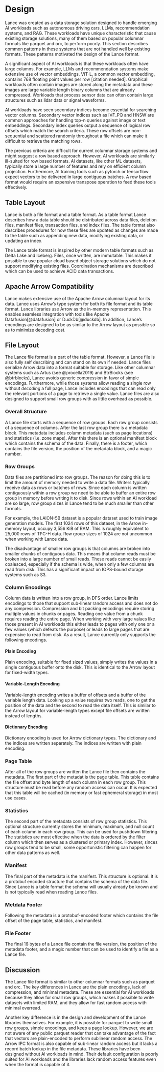 # Design

Lance was created as a data storage solution designed to handle emerging AI workloads
such as autonomous driving cars, LLMs, recommendation systems, and RAG.
These workloads have unique characteristic that cause existing storage solutions, many
of them based on popular columnar formats like parquet and orc, to perform poorly.
This section describes common patterns in these systems that are not handled well by
existing formats.  These patterns motivated the design of the Lance format.

A significant aspect of AI workloads is that these workloads often have large columns.
For example, LLMs and recommendation systems make extensive use of vector embeddings.
ViT-L, a common vector embedding, contains 768 floating point values per row [citation needed].
Graphical workloads often contain images are stored along the metadata and these
images are large variable length binary columns that are already compressed.  Workloads
that process sensor data can often contain large structures such as lidar data or signal
waveforms.

AI workloads have seen secondary indices become essential for searching vector columns.
Secondary vector indices such as IVF_PQ and HNSW are common approaches for handling
top-n queries against image or text embeddings.  Secondary index queries output a
sequence of logical row offsets which match the search criteria.  These row offsets
are non-sequential and scattered randomly throughout a file which can make it difficult
to retrieve the matching rows.

The previous criteria are difficult for current columnar storage systems and might suggest
a row based approach.  However, AI workloads are similarly ill-suited for row based
formats.  AI datasets, like other ML datasets, typically store a large number of
features and rely on efficient column projection.  Furthermore, AI training tools such as
pytorch or tensorflow expect vectors to be delivered in large contiguous batches. A row based
format would require an expensive transpose operation to feed these tools effectively.

## Table Layout

Lance is both a file format and a table format.  As a table format Lance describes how
a data table should be distributed across data files, deletion files, manifest files,
transaction files, and index files.  The table format also describes procedures for how
these files are updated as changes are made to the table such as appending new data,
modifying existing data, or updating an index.

The Lance table format is inspired by other modern table formats such as Delta Lake and
Iceberg.  Files, once written, are immutable.  This makes it possible to use popular
cloud based object storage solutions which do not support modifying existing files.
Coordination mechanisms are described which can be used to achieve ACID data transactions.

## Apache Arrow Compatibility

Lance makes extensive use of the Apache Arrow columnar layout for its data.  Lance uses
Arrow's type system for both its file format and its table format.  Lance libraries use
Arrow as the in-memory representation.  This enables seamless integration with tools like
Apache Datafusion[@datafusion] or DuckDb[@duckdb].  In addition, Lance's encodings are
designed to be as similar to the Arrow layout as possible so as to minimize decoding cost.

## File Layout

The Lance file format is a part of the table format.  However, a Lance file is also fully
self describing and can stand on its own if needed.  Lance files serialize Arrow data into
a format suitable for storage.  Like other columnar systems such as Artus (see @procella2019)
and BtrBlocks (see @btrblocks), Lance avoids generic compression in favor of simple encodings.
Furthermore, while those systems allow reading a single row without *decoding* a full page,
Lance includes encodings that can read only the relevant portions of a page to retrieve a
single value.  Lance files are also designed to support small row groups with as little
overhead as possible.

### Overall Structure

A Lance file starts with a sequence of row groups.  Each row group consists of a sequence
of columns.  After the last row group there is a metadata block.  This metadata includes
column metadata (such as page locations) and statistics (i.e. zone maps).  After this there
is an optional manifest block which contains the schema of the data.  Finally, there is a
footer, which contains the file version, the position of the metadata block, and a magic number.

### Row Groups

Data files are partitioned into row groups.  The reason for doing this is to limit the amount
of memory needed to write a data file.  Writers typically receive data as rows or batches of
rows.  Since each column is written contiguously within a row group we need to be able to
buffer an entire row group in memory before writing it to disk.  Since rows within an AI
workload are so large, row group sizes in Lance tend to be much smaller than other formats.

For example, the LAION-5B dataset is a popular dataset used to train image generation models.
The first 1024 rows of this dataset, in the Arrow in-memory layout, occupy 3,556 KiB of RAM.
This is roughly equivalent to 25,000 rows of TPC-H data.  Row group sizes of 1024 are not
uncommon when working with Lance data.

The disadvantage of smaller row groups is that columns are broken into smaller chunks of
contiguous data.  This means that column reads must be broken into a large number of
small reads.  These reads cannot be easily coalesced, especially if the schema is wide,
when only a few columns are read from disk.  This has a significant impact on IOPS-bound
storage systems such as S3.

### Column Encodings

Column data is written into a row group, in DFS order.  Lance limits encodings to those
that support sub-linear random access and does not do any compression.  Compression and
bit packing encodings require storing multiple values in chunks or pages.  Reading one
value from a chunk requires reading the entire page.  When working with very large values
like those present in AI workloads this either leads to pages with only one or a few
values (which defeats the purpose) or leads to large pages that are expensive to read
from disk.  As a result, Lance currently only supports the following encodings.

#### Plain Encoding

Plain encoding, suitable for fixed sized values, simply writes the values in a
single contiguous buffer onto the disk.  This is identical to the Arrow layout for
fixed-width types.

#### Variable-Length Encoding

Variable-length encoding writes a buffer of offsets and a buffer of the variable
length data.  Looking up a value requires two reads, one to get the position of the
data and the second to read the data itself.  This is similar to the Arrow layout for
variable-length types except file offsets are written instead of lengths.

#### Dictionary Encoding

Dictionary encoding is used for Arrow dictionary types.  The dictionary and the
indices are written separately.  The indices are written with plain encoding.

### Page Table

After all of the row groups are written the Lance file then contains the metadata.
The first part of the metadat is the page table.  This table contains the file offset
and byte length of each column in each row group.  This structure must be read before
any random access can occur.  It is expected that this table will be cached (in memory
or fast ephemeral storage) in most use cases.

### Statistics

The second part of the metadata consists of row group statistics.  This optional structure
currently stores the minimum, maximum, and null count of each column in each row group.
This can be used for pushdown filtering.  The statistics are most effective when the data
is ordered by the filter column which then serves as a clustered or primary index.  However,
sinces row groups tend to be small, some opportunistic filtering can happen for other data
patterns as well.

### Manifest

The final part of the metadata is the manifest.  This structure is optional.  It is a protobuf
encoded structure that contains the schema of the data file.  Since Lance is a table format
the schema will usually already be known and is not typically read when reading Lance files.

### Metdata Footer

Following the metadata is a protobuf-encoded footer which contains the file offset of the
page table, statistics, and manifest.

### File Footer

The final 16 bytes of a Lance file contain the file version, the position of the metadata
footer, and a magic number that can be used to identify a file as a Lance file.

## Discussion

The Lance file format is similar to other columnar formats such as parquet and orc.  The key
differences in Lance are the plain encodings, lack of compression, and minimal metadata.
These are essential for AI workloads because they allow for small row groups, which makes it
possible to write datasets with limited RAM, and they allow for fast random access with
minimal overread.

Another key difference is in the design and development of the Lance libraries themselves.
For example, it is possible for parquet to write small row groups, simple encodings, and
keep a page lookup.  However, we are not aware of any public parquet reader that can take
advantage of the fact that vectors are plain-encoded to perform sublinear random access.
The Arrow IPC format is also capable of sub-linear random access but it lacks a record batch
lookup in the file metadata.  These libraries have been designed without AI workloads in
mind.  Their default configuration is poorly suited for AI workloads and the libraries lack
random access features even when the format is capable of it.